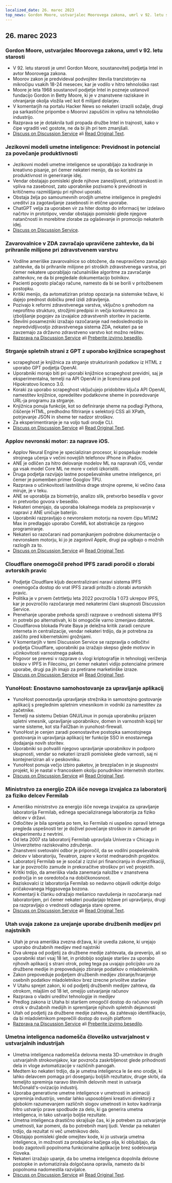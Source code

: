 ```yaml
---
localized_date: 26. marec 2023
top_news: Gordon Moore, ustvarjalec Moorovega zakona, umrl v 92. letu starosti
---
```




<CallToAction />

<Steps>

## 26. marec 2023

### Gordon Moore, ustvarjalec Moorovega zakona, umrl v 92. letu starosti

- V 92. letu starosti je umrl Gordon Moore, soustanovitelj podjetja Intel in avtor Moorovega zakona.
- Moorov zakon je predvideval podvojitev števila tranzistorjev na mikročipu vsakih 18-24 mesecev, kar je vodilo v hitro tehnološko rast
- Moore je leta 1968 soustanovil podjetje Intel in pozneje ustanovil fundacijo Gordon in Betty Moore, ki je v znanstvene raziskave in ohranjanje okolja vložila več kot 6 milijard dolarjev.
- V komentarjih na portalu Hacker News so nekateri izrazili sožalje, drugi pa sarkastične pripombe o Moorovi zapuščini in vplivu na tehnološko industrijo.
- Razprava se je dotaknila tudi propada družbe Intel in trajnosti, kako v čipe vgraditi več gostote, ne da bi jih pri tem zmanjšali.
- [Discuss on Discussion Service](http://news.ycombinator.com/item?id=35297420) ali [Read Original Text](https://www.moore.org/article-detail?newsUrlName=in-memoriam-gordon-moore-1929-2023).

### Jezikovni modeli umetne inteligence: Previdnost in potencial za povečanje produktivnosti

- Jezikovni modeli umetne inteligence se uporabljajo za kodiranje in kreativno pisanje, pri čemer nekateri menijo, da so koristni za produktivnost in generiranje idej.
- Vendar obstajajo pomisleki glede njihove zanesljivosti, pristranskosti in vpliva na zasebnost, zato uporabnike pozivamo k previdnosti in kritičnemu razmišljanju pri njihovi uporabi.
- Obstaja želja po samoumevnih orodjih umetne inteligence in pregledni ureditvi za zagotavljanje zasebnosti in etične uporabe.
- ChatGPT velja za uporaben vir za hiter dostop do informacij ter izdelavo načrtov in prototipov, vendar obstajajo pomisleki glede njegove natančnosti in morebitne zlorabe za oglaševanje in promocijo nekaterih idej.
- [Discuss on Discussion Service](http://news.ycombinator.com/item?id=35299071).

### Zavarovalnice v ZDA zavračajo upravičene zahtevke, da bi prihranile milijone pri zdravstvenem varstvu

- Vodilne ameriške zavarovalnice so obtožene, da neupravičeno zavračajo zahtevke, da bi prihranile milijone pri stroških zdravstvenega varstva, pri čemer nekatere uporabljajo računalniške algoritme za zavračanje zahtevkov, ne da bi pregledale dokumentacijo bolnikov.
- Pacienti pogosto plačajo račune, namesto da bi se borili v pritožbenem postopku.
- Kritiki menijo, da avtomatiziran pristop opozarja na sistemske težave, ki dajejo prednost dobičku pred izidi zdravljenja.
- Pozivajo k reformi zdravstvenega varstva, vključno s prehodom na neprofitno strukturo, strožjimi predpisi in večjo konkurenco za izboljšanje pogojev za izvajalce zdravstvenih storitev in paciente.
- Številni posamezniki izražajo razočaranje nad nedoslednostjo in nepredvidljivostjo zdravstvenega sistema ZDA, nekateri pa se zavzemajo za državno zdravstveno varstvo kot možno rešitev.
- [Razprava na Discussion Service](http://news.ycombinator.com/item?id=35304017) ali [Preberite izvirno besedilo](https://www.propublica.org/article/cigna-pxdx-medical-health-insurance-rejection-claims).

### Strganje spletnih strani z GPT z uporabo knjižnice scrapeghost

- scrapeghost je knjižnica za strganje strukturiranih podatkov iz HTML z uporabo GPT podjetja OpenAI.
- Uporabniki morajo biti pri uporabi knjižnice scrapeghost previdni, saj je eksperimentalna, temelji na API OpenAI in je licencirana pod Hipokratovo licenco 3.0.
- Koraki za uporabo scrapeghost vključujejo pridobitev ključa API OpenAI, namestitev knjižnice, opredelitev podatkovne sheme in posredovanje URL-ja programu za strganje.
- Knjižnica ponuja funkcije, kot so definiranje sheme na podlagi Pythona, čiščenje HTML, predhodno filtriranje s selektorji CSS ali XPath, potrjevanje JSON in sheme ter nadzor stroškov.
- Za eksperimentiranje je na voljo tudi orodje CLI.
- [Discuss on Discussion Service](http://news.ycombinator.com/item?id=35305655) ali [Read Original Text](https://jamesturk.github.io/scrapeghost/).

### Applov nevronski motor: za naprave iOS.

- Applov Neural Engine je specializiran procesor, ki pospešuje modele strojnega učenja v večini novejših telefonov iPhone in iPadov.
- ANE je odličen za hitro delovanje modelov ML na napravah iOS, vendar ga vsak model Core ML ne more v celoti izkoristiti.
- Druga podjetja razvijajo lastne pospeševalnike umetne inteligence, pri čemer je pomemben primer Googlov TPU.
- Razprava o učinkovitosti lastništva drage strojne opreme, ki večino časa miruje, je v teku.
- ANE se uporablja za biometrijo, analizo slik, pretvorbo besedila v govor in pretvorbo govora v besedilo.
- Nekateri omenjajo, da uporaba lokalnega modela za prepisovanje v napravi z ANE uničuje baterijo.
- Uporabniki razpravljajo o nevronskem motorju na novem čipu M1/M2 Max in predlagajo uporabo CoreML kot abstrakcije za njegovo programiranje.
- Nekateri so razočarani nad pomanjkanjem podrobne dokumentacije o nevronskem motorju, ki jo je zagotovil Apple, drugi pa ugibajo o možnih razlogih za to.
- [Discuss on Discussion Service](http://news.ycombinator.com/item?id=35301447) ali [Read Original Text](https://github.com/hollance/neural-engine).

### Cloudflare onemogočil prehod IPFS zaradi poročil o zlorabi avtorskih pravic

- Podjetje Cloudflare kljub decentralizirani naravi sistema IPFS onemogoča dostop do vrat IPFS zaradi pritožb o zlorabi avtorskih pravic.
- Politika je v prvem četrtletju leta 2022 povzročila 1 073 ukrepov IPFS, kar je povzročilo razočaranje med nekaterimi člani skupnosti Discussion Service.
- Prenehanje uporabe prehoda sproži razprave o vrednosti sistema IPFS in potrebi po alternativah, ki bi omogočile varno izmenjavo datotek.
- Cloudflarova blokada Pirate Baya je deležna kritik zaradi cenzure interneta in centralizacije, vendar nekateri trdijo, da je potrebna za zaščito pred kibernetskimi grožnjami.
- V komentarjih v temi Discussion Service se razpravlja o odločitvi podjetja Cloudflare, uporabniki pa izražajo skepso glede motivov in učinkovitosti varnostnega paketa.
- Pogovor se prevesi v razprave o vlogi kriptografije in tehnologij veriženja blokov v IPFS in Filecoinu, pri čemer nekateri vidijo potencialne primere uporabe, drugi pa jih imajo za pretirane marketinške izraze.
- [Discuss on Discussion Service](http://news.ycombinator.com/item?id=35300200) ali [Read Original Text](https://torrentfreak.com/cloudflare-disables-access-to-pirated-content-on-its-ipfs-gateway-230324/).

### YunoHost: Enostavno samohostovanje za upravljanje aplikacij

- YunoHost poenostavlja upravljanje strežnika in samostojno gostovanje aplikacij s preglednim spletnim vmesnikom in vodniki za namestitev za začetnike.
- Temelji na sistemu Debian GNU/Linux in ponuja uporabniku prijazen spletni vmesnik, upravljanje uporabnikov, domen in varnostnih kopij ter varne sisteme, kot sta Fail2ban in yunohost-firewall.
- YunoHost je cenjen zaradi poenostavitve postopka samostojnega gostovanja in upravljanja aplikacij ter funkcije SSO in enostavnega dodajanja novih storitev.
- Uporabniki so pohvalili njegovo upravljanje uporabnikov in podporo skupnosti, vendar so nekateri izrazili pomisleke glede varnosti, saj ni kontejneriziran ali v peskovniku.
- YunoHost ponuja večjo izbiro paketov, je brezplačen in je skupnostni projekt, ki je nastal v francoskem okolju ponudnikov internetnih storitev.
- [Discuss on Discussion Service](http://news.ycombinator.com/item?id=35300482) ali [Read Original Text](https://yunohost.org).

### Ministrstvo za energijo ZDA išče novega izvajalca za laboratorij za fiziko delcev Fermilab

- Ameriško ministrstvo za energijo išče novega izvajalca za upravljanje laboratorija Fermilab, edinega specializiranega laboratorija za fiziko delcev v državi.
- Odločitev je bila sprejeta po tem, ko Fermilab ni uspešno opravil letnega pregleda uspešnosti ter je doživel povečanje stroškov in zamude pri eksperimentu z nevtrini.
- Od leta 2007 sta laboratorij Fermilab upravljala Univerza v Chicagu in Univerzitetno raziskovalno združenje.
- Znanstveni svetovalni odbor je priporočil, da se vodilni pospeševalnik delcev v laboratoriju, Tevatron, zapre v korist mednarodnih projektov.
- Laboratorij Fermilab se je soočal z izzivi pri financiranju in diverzifikaciji, kar je povzročilo zamude in prekoračitve stroškov pri več projektih.
- Kritiki trdijo, da ameriška vlada zanemarja naložbe v znanstvena področja in se osredotoča na dobičkonosnost.
- Raziskovalci iz laboratorija Fermilab so nedavno objavili odkritje dolgo pričakovanega Higgsovega bozona.
- Komentarji k članku odražajo mešanico navdušenja in razočaranja nad laboratorijem, pri čemer nekateri poudarjajo težave pri upravljanju, drugi pa razpravljajo o vrednosti odlaganja stare opreme.
- [Discuss on Discussion Service](http://news.ycombinator.com/item?id=35303391) ali [Read Original Text](https://www.science.org/content/article/major-shake-coming-fermilab-troubled-u-s-particle-physics-center).

### Utah uvaja zakone za urejanje uporabe družbenih medijev pri najstnikih

- Utah je prva ameriška zvezna država, ki je uvedla zakone, ki urejajo uporabo družabnih medijev med najstniki
- Dva ukrepa od podjetij za družbene medije zahtevata, da preverijo, ali so uporabniki stari vsaj 18 let, in pridobijo soglasje staršev za uporabo njihovih aplikacij s strani otrok, poleg tega pa uvajajo policijsko uro za družbene medije in prepovedujejo zbiranje podatkov o mladoletnikih.
- Zakon prepoveduje podjetjem družbenih medijev zbiranje/hranjenje osebnih podatkov mladoletnikov brez izrecne privolitve staršev
- V Utahu sprejet zakon, ki od podjetij družbenih medijev zahteva, da otrokom, mlajšim od 18 let, omejijo ustvarjanje računov
- Razprava o vladni ureditvi tehnologije in medijev
- Predlog zakona iz Utaha bi staršem omogočil dostop do računov svojih otrok v družabnih medijih in spremljanje njihovih spletnih dejavnosti
- Utah od podjetij za družbene medije zahteva, da zahtevajo identifikacijo, da bi mladoletnikom preprečili dostop do svojih platform
- [Razprava na Discussion Service](http://news.ycombinator.com/item?id=35307647) ali [Preberite izvirno besedilo](https://www.bbc.com/news/world-us-canada-65060733).

### Umetna inteligenca nadomešča človeško ustvarjalnost v ustvarjalnih industrijah

- Umetna inteligenca nadomešča delovna mesta 3D-umetnikov in drugih ustvarjalnih strokovnjakov, kar povzroča zaskrbljenost glede prihodnosti dela in vloge avtomatizacije v različnih panogah.
- Medtem ko nekateri trdijo, da je umetna inteligenca le še eno orodje, ki lahko delavcem pomaga pri doseganju boljših rezultatov, druge skrbi, da temeljito spreminja naravo številnih delovnih mest in ustvarja McDonald's-ovizacijo industrij.
- Uporaba generativne umetne inteligence v umetnosti in animaciji spreminja industrijo, vendar lahko usposobljeni kreativni direktorji z globokim razumevanjem različnih slogov umetnosti in kotov kadriranja hitro ustvarijo prave spodbude za delo, ki ga generira umetna inteligenca, in tako ustvarijo boljše rezultate.
- Umetna inteligenca drastično skrajšuje čas, ki je potreben za ustvarjanje umetnosti, kar pomeni, da bo potrebnih manj ljudi. Vendar pa nekateri trdijo, da rezultat ni več umetnikovo delo.
- Obstajajo pomisleki glede omejitev kode, ki jo ustvarja umetna inteligenca, in možnosti za prodajalce kačjega olja, ki obljubljajo, da bodo zagotovili popolnoma funkcionalne aplikacije brez sodelovanja človeka.
- Nekateri izražajo upanje, da bo umetna inteligenca dopolnila delovne postopke in avtomatizirala dolgočasna opravila, namesto da bi popolnoma nadomestila razvijalce.
- [Discuss on Discussion Service](http://news.ycombinator.com/item?id=35308498) ali [Read Original Text](https://reddit.com/r/blender/comments/121lhfq/i_lost_everything_that_made_me_love_my_job/).

</Steps>
